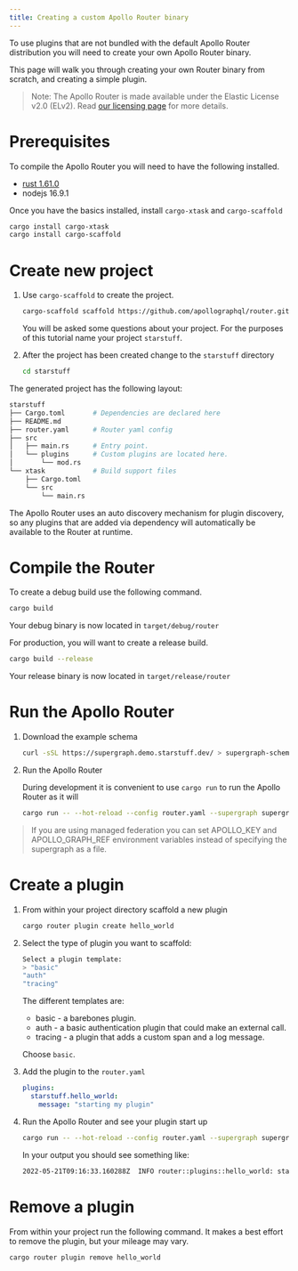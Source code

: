 ```yaml
---
title: Creating a custom Apollo Router binary
---
```


To use plugins that are not bundled with the default Apollo Router distribution you will need to create your own Apollo Router binary.

This page will walk you through creating your own Router binary from scratch, and creating a simple plugin.

> Note: The Apollo Router is made available under the Elastic License v2.0 (ELv2).
> Read [our licensing page](https://www.apollographql.com/docs/resources/elastic-license-v2-faq/) for more details.

# Prerequisites

To compile the Apollo Router you will need to have the following installed.

* [rust 1.61.0](https://www.rust-lang.org/tools/install)
* nodejs 16.9.1

Once you have the basics installed, install `cargo-xtask` and `cargo-scaffold`
```bash
cargo install cargo-xtask
cargo install cargo-scaffold
```

# Create new project

1. Use `cargo-scaffold` to create the project.
   
   ```bash
   cargo-scaffold scaffold https://github.com/apollographql/router.git -r apollo-router-scaffold/templates/base
   ```
   You will be asked some questions about your project. For the purposes of this tutorial name your project `starstuff`.
   
2. After the project has been created change to the `starstuff` directory
   ```bash
   cd starstuff
   ```
The generated project has the following layout:
```bash
starstuff
├── Cargo.toml       # Dependencies are declared here
├── README.md
├── router.yaml      # Router yaml config
├── src
│   ├── main.rs      # Entry point.
│   └── plugins      # Custom plugins are located here.
│       └── mod.rs
└── xtask            # Build support files
    ├── Cargo.toml
    └── src
        └── main.rs
```

The Apollo Router uses an auto discovery mechanism for plugin discovery, so any plugins that are added via dependency will automatically be available to the Router at runtime. 

# Compile the Router

To create a debug build use the following command.
```bash
cargo build
```
Your debug binary is now located in `target/debug/router`

For production, you will want to create a release build.
```bash
cargo build --release
```
Your release binary is now located in `target/release/router`

# Run the Apollo Router

1. Download the example schema

   ```bash
   curl -sSL https://supergraph.demo.starstuff.dev/ > supergraph-schema.graphql
   ```

2. Run the Apollo Router
   
   During development it is convenient to use `cargo run` to run the Apollo Router as it will 
   ```bash 
   cargo run -- --hot-reload --config router.yaml --supergraph supergraph-schema.graphql
   ```
   
> If you are using managed federation you can set APOLLO_KEY and APOLLO_GRAPH_REF environment variables instead of specifying the supergraph as a file.

# Create a plugin

1. From within your project directory scaffold a new plugin
   ```bash
   cargo router plugin create hello_world
   ```
2. Select the type of plugin you want to scaffold:
   ```bash
   Select a plugin template:
   > "basic"
   "auth"
   "tracing"
   ```
   
   The different templates are:
   * basic - a barebones plugin.
   * auth - a basic authentication plugin that could make an external call.
   * tracing - a plugin that adds a custom span and a log message.
   
   Choose `basic`.

4. Add the plugin to the `router.yaml`
   ```yaml
   plugins:
     starstuff.hello_world:
       message: "starting my plugin"
   ```

5. Run the Apollo Router and see your plugin start up
   ```bash
   cargo run -- --hot-reload --config router.yaml --supergraph supergraph-schema.graphql
   ```
    
   In your output you should see something like:
   ```bash
   2022-05-21T09:16:33.160288Z  INFO router::plugins::hello_world: starting my plugin
   ```

# Remove a plugin

From within your project run the following command. It makes a best effort to remove the plugin, but your mileage may vary. 
```bash
cargo router plugin remove hello_world
```

